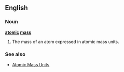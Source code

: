 ==English==
=== Noun ===
'''[[atomic]] [[mass]]'''

#The mass of an atom expressed in atomic mass units.

=== See also ===
*[[Atomic Mass Units]]